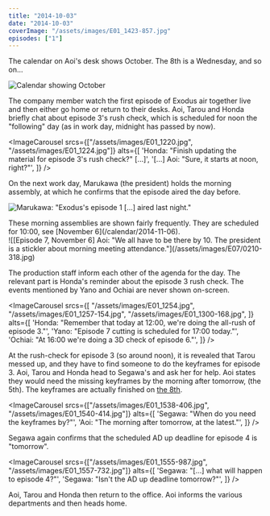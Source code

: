 ```yaml
---
title: "2014-10-03"
date: "2014-10-03"
coverImage: "/assets/images/E01_1423-857.jpg"
episodes: ["1"]
---
```


The calendar on Aoi's desk shows October. The 8th is a Wednesday, and so on...

![Calendar showing October](/assets/images/E01_0826.jpg)

The company member watch the first episode of Exodus air together live and then either go home or return to their desks. Aoi, Tarou and Honda briefly chat about episode 3's rush check, which is scheduled for noon the "following" day (as in work day, midnight has passed by now).

<ImageCarousel
  srcs={["/assets/images/E01_1220.jpg", "/assets/images/E01_1224.jpg"]}
  alts={[
    'Honda: "Finish updating the material for episode 3\'s rush check?" [...]',
    '[...] Aoi: "Sure, it starts at noon, right?"',
  ]}
/>

On the next work day, Marukawa (the president) holds the morning assembly, at which he confirms that the episode aired the day before.

![Marukawa: "Exodus's episode 1 [...] aired last night."](/assets/images/E01_1240.jpg)

<Alert>
  <Calendar />
  <AlertDescription>
    These morning assemblies are shown fairly frequently. They are scheduled for
    10:00, see [November 6](/calendar/2014-11-06).
    <br />
    ![[Episode 7, November 6] Aoi: "We all have to be there by 10. The president
    is a stickler about morning meeting
    attendance."](/assets/images/E07/0210-318.jpg)
  </AlertDescription>
</Alert>

The production staff inform each other of the agenda for the day. The relevant part is Honda's reminder about the episode 3 rush check. The events mentioned by Yano and Ochiai are never shown on-screen.

<ImageCarousel
  srcs={[
    "/assets/images/E01_1254.jpg",
    "/assets/images/E01_1257-154.jpg",
    "/assets/images/E01_1300-168.jpg",
  ]}
  alts={[
    'Honda: "Remember that today at 12:00, we\'re doing the all-rush of episode 3."',
    'Yano: "Episode 7 cutting is scheduled for 17:00 today."',
    'Ochiai: "At 16:00 we\'re doing a 3D check of episode 6."',
  ]}
/>

At the rush-check for episode 3 (so around noon), it is revealed that Tarou messed up, and they have to find someone to do the keyframes for episode 3. Aoi, Tarou and Honda head to Segawa's and ask her for help. Aoi states they would need the missing keyframes by the morning after tomorrow, (the 5th). The keyframes are actually finished on [the 8th](/calendar/2014-10-08).

<ImageCarousel
  srcs={["/assets/images/E01_1538-406.jpg", "/assets/images/E01_1540-414.jpg"]}
  alts={[
    'Segawa: "When do you need the keyframes by?"',
    'Aoi: "The morning after tomorrow, at the latest."',
  ]}
/>

Segawa again confirms that the scheduled AD up deadline for episode 4 is "tomorrow".

<ImageCarousel
  srcs={["/assets/images/E01_1555-987.jpg", "/assets/images/E01_1557-732.jpg"]}
  alts={[
    'Segawa: "[...] what will happen to episode 4?"',
    'Segawa: "Isn\'t the AD up deadline tomorrow?"',
  ]}
/>

Aoi, Tarou and Honda then return to the office. Aoi informs the various departments and then heads home.
